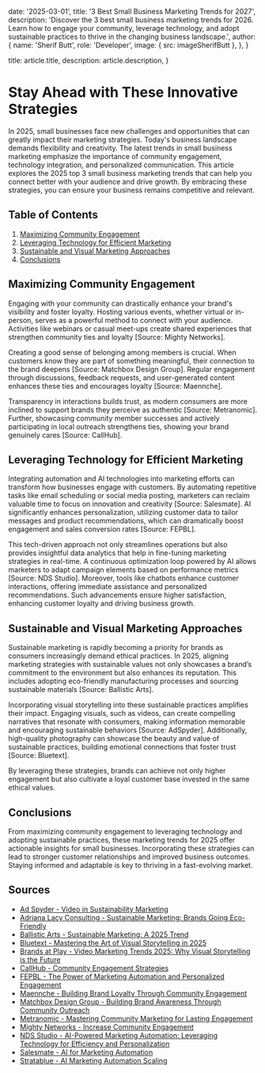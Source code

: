 
  date: '2025-03-01',
  title: '3 Best Small Business Marketing Trends for 2027',
  description:
    'Discover the 3 best small business marketing trends for 2026. Learn how to engage your community, leverage technology, and adopt sustainable practices to thrive in the changing business landscape.',
  author: {
    name: 'Sherif Butt',
    role: 'Developer',
    image: { src: imageSherifButt },
  },
}

  title: article.title,
  description: article.description,
}

# Stay Ahead with These Innovative Strategies

In 2025, small businesses face new challenges and opportunities that can greatly impact their marketing strategies. Today's business landscape demands flexibility and creativity. The latest trends in small business marketing emphasize the importance of community engagement, technology integration, and personalized communication. This article explores the 2025 top 3 small business marketing trends that can help you connect better with your audience and drive growth. By embracing these strategies, you can ensure your business remains competitive and relevant.

## Table of Contents
1. [Maximizing Community Engagement](#maximizing-community-engagement)  
2. [Leveraging Technology for Efficient Marketing](#leveraging-technology-for-efficient-marketing)  
3. [Sustainable and Visual Marketing Approaches](#sustainable-and-visual-marketing-approaches)  
4. [Conclusions](#conclusions)

## Maximizing Community Engagement

Engaging with your community can drastically enhance your brand's visibility and foster loyalty. Hosting various events, whether virtual or in-person, serves as a powerful method to connect with your audience. Activities like webinars or casual meet-ups create shared experiences that strengthen community ties and loyalty [Source: Mighty Networks].

Creating a good sense of belonging among members is crucial. When customers know they are part of something meaningful, their connection to the brand deepens [Source: Matchbox Design Group]. Regular engagement through discussions, feedback requests, and user-generated content enhances these ties and encourages loyalty [Source: Maennche].

Transparency in interactions builds trust, as modern consumers are more inclined to support brands they perceive as authentic [Source: Metranomic]. Further, showcasing community member successes and actively participating in local outreach strengthens ties, showing your brand genuinely cares [Source: CallHub].

## Leveraging Technology for Efficient Marketing

Integrating automation and AI technologies into marketing efforts can transform how businesses engage with customers. By automating repetitive tasks like email scheduling or social media posting, marketers can reclaim valuable time to focus on innovation and creativity [Source: Salesmate]. AI significantly enhances personalization, utilizing customer data to tailor messages and product recommendations, which can dramatically boost engagement and sales conversion rates [Source: FEPBL].

This tech-driven approach not only streamlines operations but also provides insightful data analytics that help in fine-tuning marketing strategies in real-time. A continuous optimization loop powered by AI allows marketers to adapt campaign elements based on performance metrics [Source: NDS Studio]. Moreover, tools like chatbots enhance customer interactions, offering immediate assistance and personalized recommendations. Such advancements ensure higher satisfaction, enhancing customer loyalty and driving business growth.

## Sustainable and Visual Marketing Approaches

Sustainable marketing is rapidly becoming a priority for brands as consumers increasingly demand ethical practices. In 2025, aligning marketing strategies with sustainable values not only showcases a brand’s commitment to the environment but also enhances its reputation. This includes adopting eco-friendly manufacturing processes and sourcing sustainable materials [Source: Ballistic Arts].

Incorporating visual storytelling into these sustainable practices amplifies their impact. Engaging visuals, such as videos, can create compelling narratives that resonate with consumers, making information memorable and encouraging sustainable behaviors [Source: AdSpyder]. Additionally, high-quality photography can showcase the beauty and value of sustainable practices, building emotional connections that foster trust [Source: Bluetext].

By leveraging these strategies, brands can achieve not only higher engagement but also cultivate a loyal customer base invested in the same ethical values.

## Conclusions

From maximizing community engagement to leveraging technology and adopting sustainable practices, these marketing trends for 2025 offer actionable insights for small businesses. Incorporating these strategies can lead to stronger customer relationships and improved business outcomes. Staying informed and adaptable is key to thriving in a fast-evolving market.

## Sources
- [Ad Spyder - Video in Sustainability Marketing](https://adspyder.io/video-in-sustainability-marketing/)
- [Adriana Lacy Consulting - Sustainable Marketing: Brands Going Eco-Friendly](https://blog.adrianalacyconsulting.com/featured/sustainable-marketing-brands-eco-friendly/)
- [Ballistic Arts - Sustainable Marketing: A 2025 Trend](https://ballisticarts.com/sustainable-marketing-a-2025-trend/)
- [Bluetext - Mastering the Art of Visual Storytelling in 2025](https://bluetext.com/blog/mastering-the-art-of-visual-storytelling-in-2025/)
- [Brands at Play - Video Marketing Trends 2025: Why Visual Storytelling is the Future](https://blog.brandsatplayllc.com/blog/video-marketing-trends-2025-why-visual-storytelling-is-the-future)
- [CallHub - Community Engagement Strategies](https://callhub.io/blog/community-organizing/community-engagement-strategies/)
- [FEPBL - The Power of Marketing Automation and Personalized Engagement](https://fepbl.com/index.php/ijmer/article/view/964)
- [Maennche - Building Brand Loyalty Through Community Engagement](https://www.maennche.com/2024/11/building-brand-loyalty-through-community-engagement/)
- [Matchbox Design Group - Building Brand Awareness Through Community Outreach](https://matchboxdesigngroup.com/blog/building-brand-awareness-through-community-outreach/)
- [Metranomic - Mastering Community Marketing for Lasting Engagement](https://metranomic.com/customer-loyalty/revolutionising-brand-loyalty-mastering-community-marketing-for-lasting-engagement)
- [Mighty Networks - Increase Community Engagement](https://www.mightynetworks.com/resources/increase-community-engagement)
- [NDS Studio - AI-Powered Marketing Automation: Leveraging Technology for Efficiency and Personalization](https://nds.studio/digital-marketing/ai-powered-marketing-automation-leveraging-technology-for-efficiency-and-personalization/)
- [Salesmate - AI for Marketing Automation](https://www.salesmate.io/blog/ai-for-marketing-automation/)
- [Stratablue - AI Marketing Automation Scaling](https://stratablue.com/ai-marketing-automation-scaling/)
